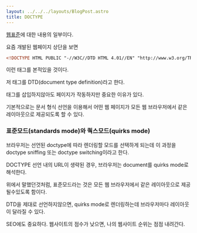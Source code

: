 ```yaml
---
layout: ../../../layouts/BlogPost.astro
title: DOCTYPE
---
```


[웹표준](./web-standard)에 대한 내용의 일부이다.

요즘 개발된 웹페이지 상단을 보면

```html
<!DOCTYPE HTML PUBLIC "-//W3C//DTD HTML 4.01//EN" "http://www.w3.org/TR/html4/strict.dtd">
```

이런 태그를 본적있을 것이다.

저 태그를 DTD(document type definition)라고 한다.

태그를 삽입하지않아도 페이지가 작동하지만 중요한 이유가 있다.

기본적으로는 문서 형식 선언을 이용해서 어떤 웹 페이지가 모든 웹 브라우저에서 같은 레이아웃으로 제공되도록 할 수 있다.

### 표준모드(standards mode)와 쿽스모드(quirks mode)

브라우저는 선언된 doctype에 따라 렌더링할 모드를 선택하게 되는데 이 과정을 doctype sniffing 또는 doctype switching이라고 한다.

DOCTYPE 선언 내의 URL이 생략된 경우, 브라우저는 document를 quirks mode로 해석한다.

위에서 말했던것처럼, 표준모드라는 것은 모든 웹 브라우저에서 같은 레이아웃으로 제공될수있도록 함이다.

DTD을 제대로 선언하지않으면, quirks mode로 렌더링하는데 브라우저마다 레이아웃이 달라질 수 있다.

SEO에도 중요하다. 웹사이트의 점수가 낮으면, 나의 웹사이트 순위는 점점 내려간다.

